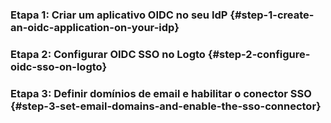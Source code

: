 
### Etapa 1: Criar um aplicativo OIDC no seu IdP \{#step-1-create-an-oidc-application-on-your-idp}

<Step1 />

### Etapa 2: Configurar OIDC SSO no Logto \{#step-2-configure-oidc-sso-on-logto}

<Step2 />

### Etapa 3: Definir domínios de email e habilitar o conector SSO \{#step-3-set-email-domains-and-enable-the-sso-connector}

<Step3 />
